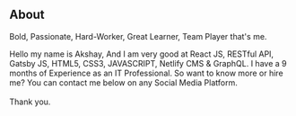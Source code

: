 ## About


 <p style={{fontSize:"1.5rem", fontWeight:"500"}}>Bold, Passionate, Hard-Worker, Great Learner, Team Player that's me.</p>


Hello my name is Akshay, And I am very good at React JS, RESTful API, Gatsby JS, HTML5, CSS3, JAVASCRIPT, Netlify CMS & GraphQL. I have a 9 months of Experience as an IT Professional. So want to know more or hire me? You can contact me below on any Social Media Platform. <br/><br/>Thank you.